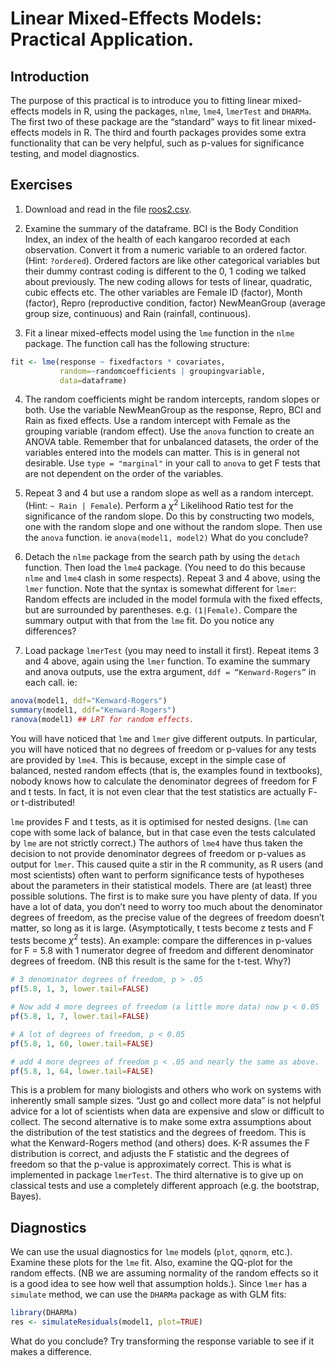 # Linear Mixed-Effects Models: Practical Application. {#chap21}

## Introduction

The purpose of this practical is to introduce you to fitting linear mixed-effects models in R, using the packages, `nlme`, `lme4`, `lmerTest` and `DHARMa`. The first two of these package are the “standard” ways to fit linear mixed-effects models in R. The third and fourth packages provides some extra functionality that can be very helpful, such as p-values for significance testing, and model diagnostics.

## Exercises

1. Download and read in the file [roos2.csv](./roos2.csv).

2. Examine the summary of the dataframe. BCI is the Body Condition Index, an index of the health of each kangaroo recorded at each observation. Convert it from a numeric variable to an ordered factor. (Hint: `?ordered`). Ordered factors are like other categorical variables but their
dummy contrast coding is different to the 0, 1 coding we talked about previously. The new coding
allows for tests of linear, quadratic, cubic effects etc. The other variables are Female ID (factor), Month (factor), Repro (reproductive condition, factor) NewMeanGroup (average group size, continuous) and Rain (rainfall, continuous).

3. Fit a linear mixed-effects model using the `lme` function in the `nlme` package. The function call has the following structure:
```r
fit <- lme(response ~ fixedfactors * covariates, 
           random=~randomcoefficients | groupingvariable, 
           data=dataframe)
```

4. The random coefficients might be random intercepts, random slopes or both. Use the variable NewMeanGroup as the response, Repro, BCI and Rain as fixed effects. Use a random intercept with Female as the grouping variable (random effect). Use the `anova` function to create an ANOVA table. Remember that for unbalanced datasets, the order of the variables entered into the models can matter. This is in general not desirable. Use `type = "marginal"` in your call to `anova` to get F tests that are not dependent on the order of the variables.

5. Repeat 3 and 4 but use a random slope as well as a random intercept. (Hint: `~ Rain | Female`). Perform a $\chi^2$ Likelihood Ratio test for the significance of the random slope. Do this by constructing two models, one with the random slope and one without the random slope. Then use the `anova` function. ie `anova(model1, model2)` What do you conclude?

6. Detach the `nlme` package from the search path by using the `detach` function. Then load the `lme4` package. (You need to do this because `nlme` and `lme4` clash in some respects). Repeat 3 and 4 above, using the `lmer` function. Note that the syntax is somewhat different for `lmer`: Random effects are included in the model formula with the fixed effects, but are surrounded by parentheses. e.g. `(1|Female)`. Compare the summary output with that from the `lme` fit. Do you notice any differences?

7. Load package `lmerTest` (you may need to install it first). Repeat items 3 and 4 above, again using the `lmer` function. To examine the summary and anova outputs, use the extra argument, `ddf = “Kenward-Rogers”` in each call. ie:

```r
anova(model1, ddf="Kenward-Rogers")
summary(model1, ddf="Kenward-Rogers")
ranova(model1) ## LRT for random effects.
```

You will have noticed that `lme` and `lmer` give different outputs. In particular, you will have noticed that no degrees of freedom or p-values for any tests are provided by `lme4`. This is because, except in the simple case of balanced, nested random effects (that is, the examples found in textbooks), nobody knows how to calculate the denominator degrees of freedom for F and t tests. In fact, it is not even clear that the test statistics are actually F- or t-distributed!

`lme` provides F and t tests, as it is optimised for nested designs. (`lme` can cope with some lack of balance, but in that case even the tests calculated by `lme` are not strictly correct.) The authors of `lme4` have thus taken the decision to not provide denominator degrees of freedom or p-values as output for `lmer`. This caused quite a stir in the R community, as R users (and most scientists) often want to perform significance tests of hypotheses about the parameters in their statistical models. There are (at least) three possible solutions. The first is to make sure you have plenty of data. If you have a lot of data, you don’t need to worry too much about the denominator degrees of freedom, as the precise value of the degrees of freedom doesn’t matter, so long as it is large. (Asymptotically, t tests become z tests and F tests become $\chi^2$ tests). An example: compare the differences in p-values for F = 5.8 with 1 numerator degree of freedom and different denominator degrees of freedom. (NB this result is the same for the t-test. Why?)

```r
# 3 denominator degrees of freedom, p > .05
pf(5.8, 1, 3, lower.tail=FALSE)

# Now add 4 more degrees of freedom (a little more data) now p < 0.05
pf(5.8, 1, 7, lower.tail=FALSE)

# A lot of degrees of freedom, p < 0.05
pf(5.8, 1, 60, lower.tail=FALSE)

# add 4 more degrees of freedom p < .05 and nearly the same as above.
pf(5.8, 1, 64, lower.tail=FALSE)
```
This is a problem for many biologists and others who work on systems with inherently small sample sizes. "Just go and collect more data" is not helpful advice for a lot of scientists when data are expensive and slow or difficult to collect. The second alternative is to make some extra assumptions about the distribution of the test statistics and the degrees of freedom. This is what the Kenward-Rogers method (and others) does. K-R assumes the F distribution is correct, and adjusts the F statistic and the degrees of freedom so that the p-value is approximately correct. This is what is implemented in package `lmerTest`. The third alternative is to give up on classical tests and use a completely different approach (e.g. the bootstrap, Bayes).

## Diagnostics
We can use the usual diagnostics for `lme` models (`plot`, `qqnorm`, etc.). Examine these plots for the `lme` fit. Also, examine the QQ-plot for the random effects. (NB we are assuming normality of the random effects so it is a good idea to see how well that assumption holds.). Since `lmer` has a `simulate` method, we can use the `DHARMa` package as with GLM fits:

```r
library(DHARMa)
res <- simulateResiduals(model1, plot=TRUE)
```
What do you conclude? Try transforming the response variable to see if it makes a difference.